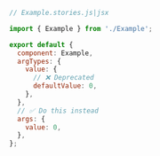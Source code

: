 ```js
// Example.stories.js|jsx

import { Example } from './Example';

export default {
  component: Example,
  argTypes: {
    value: {
      // ❌ Deprecated
      defaultValue: 0,
    },
  },
  // ✅ Do this instead
  args: {
    value: 0,
  },
};
```
